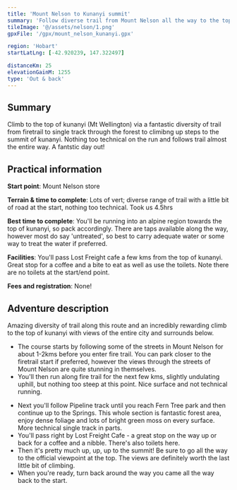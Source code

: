 ```yaml
---
title: 'Mount Nelson to Kunanyi summit'
summary: 'Follow diverse trail from Mount Nelson all the way to the top of kunanyi'
tileImage: '@/assets/nelson/1.png'
gpxFile: '/gpx/mount_nelson_kunanyi.gpx'

region: 'Hobart'
startLatLng: [-42.920239, 147.322497]

distanceKm: 25
elevationGainM: 1255
type: 'Out & back'
---
```




<GarminEmbed src="https://connect.garmin.com/modern/course/embed/349512561" />

## Summary

Climb to the top of kunanyi (Mt Wellington) via a fantastic diversity of trail from firetrail to single track through the forest to climibng up steps to the summit of kunanyi. Nothing too technical on the run and follows trail almost the entire way. A fantstic day out!

<ImageCard
  src={image1}
  alt="runner near top of kunanyi"
  caption="Starting the descent back down kunanyi"
/>

## Practical information

**Start point**: Mount Nelson store

**Terrain & time to complete**: Lots of vert; diverse range of trail with a little bit of road at the start, nothing too technical. Took us 4.5hrs

**Best time to complete**: You'll be running into an alpine region towards the top of kunanyi, so pack accordingly. There are taps available along the way, however most do say 'untreated', so best to carry adequate water or some way to treat the water if preferred.

**Facilities**: You'll pass Lost Freight cafe a few kms from the top of kunanyi. Great stop for a coffee and a bite to eat as well as use the toilets. Note there are no toilets at the start/end point.

**Fees and registration**: None!

<ImageCard
  src={image3}
  alt="runner in forest"
  caption="You'll run through a ton of beautiful dense forest"
/>

## Adventure description

Amazing diversity of trail along this route and an incredibly rewarding climb to the top of kunanyi with views of the entire city and surrounds below.

- The course starts by following some of the streets in Mount Nelson for about 1-2kms before you enter fire trail. You can park closer to the firetrail start if preferred, however the views through the streets of Mount Nelson are quite stunning in themselves.
- You'll then run along fire trail for the next few kms, slightly undulating uphill, but nothing too steep at this point. Nice surface and not technical running.

<ImageCard
  src={image2}
  alt="runner on firetrail"
  caption="Running along trail near the start/end of the route"
/>

- Next you'll follow Pipeline track until you reach Fern Tree park and then continue up to the Springs. This whole section is fantastic forest area, enjoy dense foliage and lots of bright green moss on every surface. More technical single track in parts.
- You'll pass right by Lost Freight Cafe - a great stop on the way up or back for a coffee and a nibble. There's also toilets here.
- Then it's pretty much up, up, up to the summit! Be sure to go all the way to the official viewpoint at the top. The views are definitely worth the last little bit of climbing.
- When you're ready, turn back around the way you came all the way back to the start.

<ImageCard
  src={image5}
  alt="runner on road"
  caption="Just before the official lookout point at the summit of kunanyi (there's not much road running up here don't worry!)"
/>
